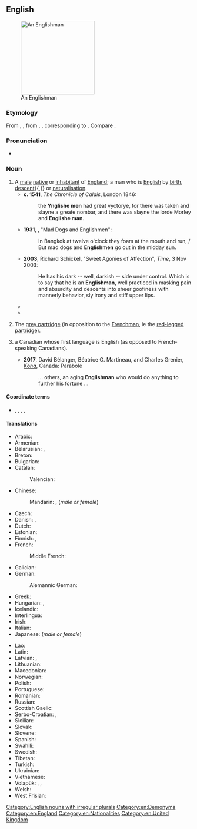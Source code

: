 ==English==
[[Image:Greg Rutherford - Victory Parade.jpg|thumb|200px|An Englishman]]

===Etymology===
From {{inh|en|enm|Englishman}}, {{m|enm|Inglishman}}, from {{inh|en|ang|Englisċman}}, {{m|ang|Englisċmon}}, corresponding to {{suf|en|English|man}}. Compare {{cog|non|Englismaðr|t=Englishman}}.

===Pronunciation===
* {{IPA|/ˈɪŋ.ɡlɪʃ.mən/|lang=en}}

===Noun===
{{en-noun|Englishmen}}

# A [[male]] [[native]] or [[inhabitant]] of [[England]]; a man who is [[English]] by [[birth]], [[descent]]{{,}} or [[naturalisation]]. {{defdate|from 7th c.}}
#* '''c. 1541''', ''The Chronicle of Calais'', London 1846:
#*: the '''Ynglishe men''' had great vyctorye, for there was taken and slayne a greate nombar, and there was slayne the lorde Morley and '''Englishe man'''.
#* '''1931''', {{w|Noel Coward}}, "Mad Dogs and Englishmen":
#*: In Bangkok at twelve o'clock they foam at the mouth and run, / But mad dogs and '''Englishmen''' go out in the midday sun.
#* '''2003''', Richard Schickel, "Sweet Agonies of Affection", ''Time'', 3 Nov 2003:
#*: He has his dark -- well, darkish -- side under control. Which is to say that he is an '''Englishman''', well practiced in masking pain and absurdity and descents into sheer goofiness with mannerly behavior, sly irony and stiff upper lips.
#* {{quote-video||date=September 14, 2014|{{w|John Oliver}}|{{w|Last Week Tonight with John Oliver}}|1|17|episode=Scottish Independence|network=HBO||Yea, but that’s not really a surprise, is it? She famously wrote a book where a redhead plays second fiddle to a magical '''Englishman'''. “Come along, Ron, come along. I shall have all the powers, and your brothers can die fighting my war. Come along.”}}
#* {{quote-video||date=September 14, 2014|{{w|John Oliver}}|{{w|Last Week Tonight with John Oliver}}|1|17|episode=Scottish Independence|network=HBO||Also, for their national flower, the Scots chose a thistle. That is a plant made of tiny knives and a throwing star. “The only flower I like is a flower that can pierce an '''Englishman'''’s throat!”.}}
# {{lb|en|UK}} The [[grey partridge]] (in opposition to the [[Frenchman]], ie the [[red-legged partridge]]).
# {{lb|en|Quebec}} a Canadian whose first language is English (as opposed to French-speaking Canadians).
#*'''2017''', David Bélanger, Béatrice G. Martineau, and Charles Grenier, [https://www.youtube.com/watch?v=OqUlW7LTx20&feature=youtu.be&t=281 ''Kona''], Canada: Parabole
#*: ... others, an aging '''Englishman''' who would do anything to further his fortune ...
====Coordinate terms====
* {{sense|male native of England}} {{l|en|Englishwoman}}, {{l|en|Irishman}}, {{l|en|Scotsman}}, {{l|en|Welshman}}, {{l|en|Briton}}

====Translations====
{{trans-top|male native or inhabitant of England}}
* Arabic: {{t|ar|إِنْجِلِيزِيّ|m|tr=ʾingilīziyy}}
* Armenian: {{t+|hy|անգլիացի}}
* Belarusian: {{t|be|англічанін|m}}, {{t|be|ангелец|m}}
* Breton: {{t+|br|Saoz|m}}
* Bulgarian: {{t|bg|англичанин|m|tr=angličánin}}
* Catalan: {{t+|ca|anglès|m}}
*: Valencian: {{t+|ca|anglés|m}}
* Chinese:
*: Mandarin: {{t|cmn|英格蘭人|sc=Hani}}, {{t|cmn|英格兰人|tr=Yīngélánrén|sc=Hani}} (''male or female'')
* Czech: {{t+|cs|Angličan|m}}
* Danish: {{t+|da|englænder|c}}, {{t|da|engelskmand|c}} {{qualifier|obsolete}}
* Dutch: {{t+|nl|Engelsman|m}}
* Estonian: {{t|et|inglane}}
* Finnish: {{t+|fi|englantilainen}} {{qualifier|male or female}}, {{t|fi|[[englantilainen|englantilais]][[mies]]}} {{qualifier|male}}
* French: {{t+|fr|Anglais|m}}
*: Middle French: {{t|frm|Angloys|m}}
* Galician: {{t+|gl|inglés|m}}
* German: {{t+|de|Engländer|m}}
*: Alemannic German: {{t|gsw|Ängländer|m}}
* Greek: {{t+|el|Άγγλος|m}}
* Hungarian: {{t+|hu|angol}}, {{t|hu|angol férfi}}
* Icelandic: {{t+|is|Englendingur|m}}
* Interlingua: {{t+|ia|anglese}}
* Irish: {{t+|ga|Sasanach|m}}
* Italian: {{t+|it|inglese|m}}
* Japanese: {{t+|ja|イギリス人|tr=Igirisú-jin}} (''male or female'')
{{trans-mid}}
* Lao: {{t|lo|ຄົນອັງກິດ|tr=khon 'ang-kit}}
* Latin: {{t|la|Anglus|m}}
* Latvian: {{t|lv|anglis|m}}, {{t|lv|angliete|f}}
* Lithuanian: {{t+|lt|anglas|m}}
* Macedonian: {{t|mk|Англичанец|m|tr=Anglíčanec}}
* Norwegian: {{t+|no|engelskmann|m}}
* Polish: {{t+|pl|Anglik|m-pr}}
* Portuguese: {{t+|pt|inglês|m}}
* Romanian: {{t|ro|Englez|m}}
* Russian: {{t+|ru|англича́нин|m}}
* Scottish Gaelic: {{t|gd|Sasannach|m}}
* Serbo-Croatian: {{t|sh|Енглез|m|sc=Cyrl}}, {{t|sh|Englez|m}}
* Sicilian: {{t+|scn|ngrisi|m}}
* Slovak: {{t+|sk|Angličan|m}}
* Slovene: {{t+|sl|Angléž|m}}
* Spanish: {{t+|es|inglés|m}}
* Swahili: {{t+|sw|Mwingereza}}
* Swedish: {{t+|sv|engelsman|m}}
* Tibetan: {{t|bo|དབྱིན་ཇི|sc=Tibt}}
* Turkish: {{t+|tr|İngiliz}}
* Ukrainian: {{t|uk|англієць|m|tr=anhlíjec'}}
* Vietnamese: {{t|vi|người Anh}}
* Volapük: {{qualifier|♂♀}} {{t+|vo|Linglänan}}, {{qualifier|♂}} {{t|vo|hi-Linglänan}}, {{qualifier|♀}} {{t|vo|ji-Linglänan}}
* Welsh: {{t+|cy|Sais|m}}
* West Frisian: {{t|fy|Ingelsman}}
{{trans-bottom}}

[[Category:English nouns with irregular plurals]]
[[Category:en:Demonyms]]
[[Category:en:England]]
[[Category:en:Nationalities]]
[[Category:en:United Kingdom]]